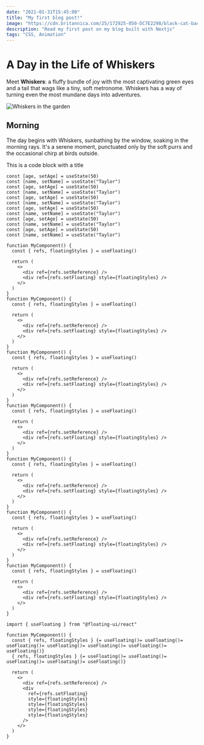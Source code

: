 ```yaml
---
date: "2021-01-31T15:45:00"
title: "My first blog post!"
image: "https://cdn.britannica.com/25/172925-050-DC7E2298/black-cat-back.jpg"
description: "Read my first post on my blog built with Nextjs"
tags: "CSS, Animation"
---
```


# A Day in the Life of Whiskers

Meet **Whiskers**: a fluffy bundle of joy with the most captivating green eyes and a tail that wags like a tiny, soft metronome. Whiskers has a way of turning even the most mundane days into adventures.

![Whiskers in the garden](https://cdn.britannica.com/25/172925-050-DC7E2298/black-cat-back.jpg)

## Morning

The day begins with Whiskers, sunbathing by the window, soaking in the morning rays. It's a serene moment, punctuated only by the soft purrs and the occasional chirp at birds outside.

<Info>This is a code block with a title</Info>

```tsx showLineNumbers /age/#v /name/#v /setAge/#s /setName/#s /50/#i /"Taylor"/#i
const [age, setAge] = useState(50)
const [name, setName] = useState("Taylor")
const [age, setAge] = useState(50)
const [name, setName] = useState("Taylor")
const [age, setAge] = useState(50)
const [name, setName] = useState("Taylor")
const [age, setAge] = useState(50)
const [name, setName] = useState("Taylor")
const [age, setAge] = useState(50)
const [name, setName] = useState("Taylor")
const [age, setAge] = useState(50)
const [name, setName] = useState("Taylor")
```

```tsx {1-2} {9-23} showLineNumbers{5} title="index.js"
function MyComponent() {
  const { refs, floatingStyles } = useFloating()

  return (
    <>
      <div ref={refs.setReference} />
      <div ref={refs.setFloating} style={floatingStyles} />
    </>
  )
}
function MyComponent() {
  const { refs, floatingStyles } = useFloating()

  return (
    <>
      <div ref={refs.setReference} />
      <div ref={refs.setFloating} style={floatingStyles} />
    </>
  )
}
function MyComponent() {
  const { refs, floatingStyles } = useFloating()

  return (
    <>
      <div ref={refs.setReference} />
      <div ref={refs.setFloating} style={floatingStyles} />
    </>
  )
}
function MyComponent() {
  const { refs, floatingStyles } = useFloating()

  return (
    <>
      <div ref={refs.setReference} />
      <div ref={refs.setFloating} style={floatingStyles} />
    </>
  )
}
function MyComponent() {
  const { refs, floatingStyles } = useFloating()

  return (
    <>
      <div ref={refs.setReference} />
      <div ref={refs.setFloating} style={floatingStyles} />
    </>
  )
}
function MyComponent() {
  const { refs, floatingStyles } = useFloating()

  return (
    <>
      <div ref={refs.setReference} />
      <div ref={refs.setFloating} style={floatingStyles} />
    </>
  )
}
function MyComponent() {
  const { refs, floatingStyles } = useFloating()

  return (
    <>
      <div ref={refs.setReference} />
      <div ref={refs.setFloating} style={floatingStyles} />
    </>
  )
}
```

```tsx {1-2} title="index.js" caption="Exibit. 114" showLineNumbers
import { useFloating } from "@floating-ui/react"

function MyComponent() {
  const { refs, floatingStyles } {= useFloating()= useFloating()= useFloating()= useFloating()= useFloating()= useFloating()= useFloating()}
  { refs, floatingStyles } {= useFloating()= useFloating()= useFloating()= useFloating()= useFloating()}

  return (
    <>
      <div ref={refs.setReference} />
      <div
        ref={refs.setFloating}
        style={floatingStyles}
        style={floatingStyles}
        style={floatingStyles}
        style={floatingStyles}
      />
    </>
  )
}
```
